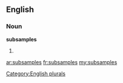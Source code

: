 ==English==

===Noun===
'''subsamples'''

# {{plural of|[[subsample]]}}

[[Category:English plurals]]

[[ar:subsamples]]
[[fr:subsamples]]
[[my:subsamples]]